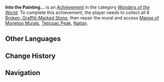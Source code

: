 {{Achievement Infobox
|id           = 81510
|order id     = 1494
|category     = Wonders of the World
|description  = Enter the world behind the mural.
|requirements = 
|primogems    = 5
|tracking     = 
|topic        = 
|type         = Exploration
|hidden       = 1
|set          = 
}}
'''Into the Painting...''' is an [[Achievement]] in the category ''[[Wonders of the World]]''. To complete this achievement, the player needs to collect all 6 [[Broken, Graffiti-Marked Stone]], then repair the mural and access [[Manse of Monetoo Murals]], [[Teticpac Peak]], [[Natlan]].
<!--
==Gameplay Notes==
*

==Gallery==
{{Preview
|size=300px
|file=
|caption=
}}

==Video Guides==
{{EVT
|video1   = 
|caption1 = 
}}
-->
==Other Languages==
{{Other Languages
|en       = Into the Painting...
|zhs      = 走入画中…
|zhs_rm   = 
|zht      = 走入畫中…
|zht_rm   = 
|zh_tl    = 
|ja       = 絵に入って…
|ja_rm    = E ni Haitte...
|ja_tl    = Entering the Painting...
|ko       = 그림 속으로…
|ko_tl    = 
|es       = Entrando en una pintura
|es_tl    = Entering a Painting
|fr       = Dans la peinture...
|fr_tl    = Into the Painting...
|ru       = В картине...
|ru_tl    = In the Painting...
|th       = ก้าวสู่การวาดเขียน...
|th_rm    = 
|th_tl    = 
|vi       = Bước Vào Trong Tranh...
|vi_tl    = 
|de       = Rein ins Gemälde ...
|de_tl    = Into the Painting ...
|id       = Ke Dalam Lukisan
|id_tl    = Into the Painting
|pt       = Adentrando a Pintura...
|pt_tl    = 
|tr       = Resmin İçine...
|tr_tl    = 
|it       = Nel dipinto...
|it_tl    = 
}}

==Change History==
{{Change History|5.0}}
<!--
==References==
{{Reflist}}
-->
==Navigation==
{{Achievement Navbox}}
